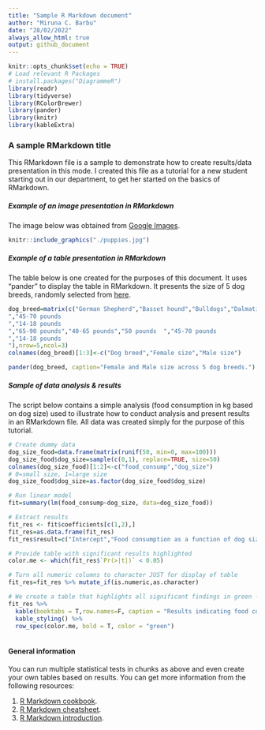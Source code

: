 ```yaml
---
title: "Sample R Markdown document"
author: "Miruna C. Barbu"
date: "28/02/2022"
always_allow_html: true
output: github_document
---
```


```r
knitr::opts_chunk$set(echo = TRUE)
# Load relevant R Packages
# install.packages("DiagrammeR")
library(readr)
library(tidyverse)
library(RColorBrewer)
library(pander)
library(knitr)
library(kableExtra)

```

### A sample RMarkdown title

This RMarkdown file is a sample to demonstrate how to create results/data presentation in this mode. I created this file as a tutorial for a new student starting out in our department, to get her started on the basics of RMarkdown.

##### Example of an image presentation in RMarkdown

The image below was obtained from [Google Images](https://www.google.com/search?q=puppies&sxsrf=APq-WBsvg2UEhJzz0R4VDsZAcSuQwMdCKA:1646054927337&source=lnms&tbm=isch&sa=X&ved=2ahUKEwjJxeW5wKL2AhWEUcAKHdgYDVUQ_AUoAXoECAMQAw&biw=1320&bih=769&dpr=2.5#imgrc=Xlf4qHwbPczmKM).

```r
knitr::include_graphics("./puppies.jpg")
```

##### Example of a table presentation in RMarkdown

The table below is one created for the purposes of this document. It uses "pander" to display the table in RMarkdown. It presents the size of 5 dog breeds, randomly selected from [here](https://www.akc.org/expert-advice/nutrition/breed-weight-chart/).

```r
dog_breed=matrix(c("German Shepherd","Basset hound","Bulldogs","Dalmatians","Pugs","50-70 pounds","40-65 pounds","40 pounds
","45-70 pounds
","14-18 pounds
","65-90 pounds","40-65 pounds","50 pounds	","45-70 pounds
","14-18 pounds
"),nrow=5,ncol=3)
colnames(dog_breed)[1:3]<-c("Dog breed","Female size","Male size")

pander(dog_breed, caption="Female and Male size across 5 dog breeds.")

```

##### Sample of data analysis & results

The script below contains a simple analysis (food consumption in kg based on dog size) used to illustrate how to conduct analysis and present results in an RMarkdown file. All data was created simply for the purpose of this tutorial.

```r
# Create dummy data
dog_size_food=data.frame(matrix(runif(50, min=0, max=100)))
dog_size_food$dog_size=sample(c(0,1), replace=TRUE, size=50)
colnames(dog_size_food)[1:2]<-c("food_consump","dog_size")
# 0=small size, 1=large size
dog_size_food$dog_size=as.factor(dog_size_food$dog_size)

# Run linear model
fit=summary(lm(food_consump~dog_size, data=dog_size_food))

# Extract results
fit_res <- fit$coefficients[c(1,2),]
fit_res=as.data.frame(fit_res)
fit_res$result=c("Intercept","Food consumption as a function of dog size")

# Provide table with significant results highlighted
color.me <- which(fit_res$`Pr(>|t|)` < 0.05)

# Turn all numeric columns to character JUST for display of table
fit_res=fit_res %>% mutate_if(is.numeric,as.character)

# We create a table that highlights all significant findings in green - in this case, the intercept.
fit_res %>% 
  kable(booktabs = T,row.names=F, caption = "Results indicating food consumption as a function of dog size.") %>%
  kable_styling() %>%
  row_spec(color.me, bold = T, color = "green")
  
```

#### General information

You can run multiple statistical tests in chunks as above and even create your own tables based on results. You can get more information from the following resources:

1. [R Markdown cookbook](https://bookdown.org/yihui/rmarkdown-cookbook/).
2. [R Markdown cheatsheet](https://www.rstudio.com/wp-content/uploads/2015/02/rmarkdown-cheatsheet.pdf).
3. [R Markdown introduction](https://rmarkdown.rstudio.com/lesson-1.html).

